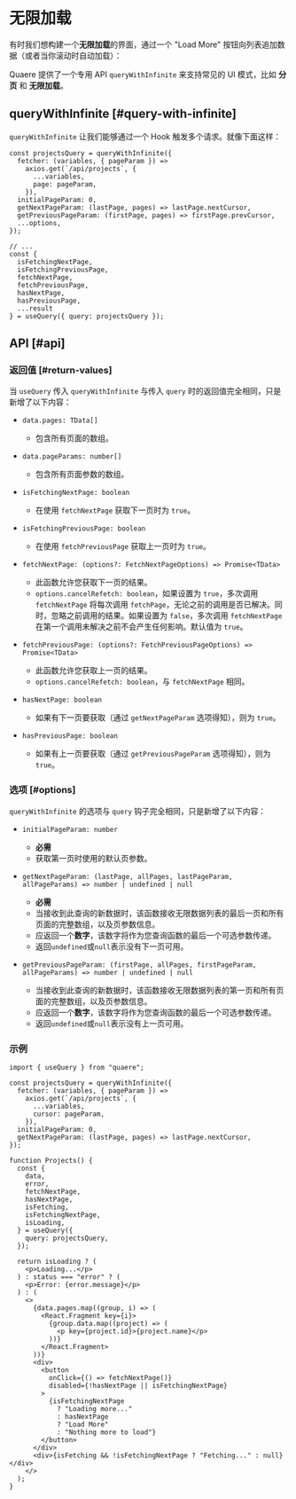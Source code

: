 
# 无限加载

有时我们想构建一个**无限加载**的界面，通过一个 "Load More" 按钮向列表追加数据（或者当你滚动时自动加载）：


<div className="mt-8">
  <Infinite />
</div>

Quaere 提供了一个专用 API `queryWithInfinite` 来支持常见的 UI 模式，比如 **分页** 和 **无限加载**。

## queryWithInfinite [#query-with-infinite]

`queryWithInfinite` 让我们能够通过一个 Hook 触发多个请求。就像下面这样：

```tsx
const projectsQuery = queryWithInfinite({
  fetcher: (variables, { pageParam }) =>
    axios.get(`/api/projects`, {
      ...variables,
      page: pageParam,
    }),
  initialPageParam: 0,
  getNextPageParam: (lastPage, pages) => lastPage.nextCursor,
  getPreviousPageParam: (firstPage, pages) => firstPage.prevCursor,
  ...options,
});

// ...
const {
  isFetchingNextPage,
  isFetchingPreviousPage,
  fetchNextPage,
  fetchPreviousPage,
  hasNextPage,
  hasPreviousPage,
  ...result
} = useQuery({ query: projectsQuery });
```

## API [#api]

### 返回值 [#return-values]

当 `useQuery` 传入 `queryWithInfinite` 与传入 `query` 时的返回值完全相同，只是新增了以下内容：

- `data.pages: TData[]`

  - 包含所有页面的数组。

- `data.pageParams: number[]`

  - 包含所有页面参数的数组。

- `isFetchingNextPage: boolean`

  - 在使用 `fetchNextPage` 获取下一页时为 `true`。

- `isFetchingPreviousPage: boolean`

  - 在使用 `fetchPreviousPage` 获取上一页时为 `true`。

- `fetchNextPage: (options?: FetchNextPageOptions) => Promise<TData>`

  - 此函数允许您获取下一页的结果。
  - `options.cancelRefetch: boolean`，如果设置为 `true`，多次调用 `fetchNextPage` 将每次调用 `fetchPage`，无论之前的调用是否已解决。同时，忽略之前调用的结果。如果设置为 `false`，多次调用 `fetchNextPage` 在第一个调用未解决之前不会产生任何影响。默认值为 `true`。

- `fetchPreviousPage: (options?: FetchPreviousPageOptions) => Promise<TData>`

  - 此函数允许您获取上一页的结果。
  - `options.cancelRefetch: boolean`，与 `fetchNextPage` 相同。

- `hasNextPage: boolean`

  - 如果有下一页要获取（通过 `getNextPageParam` 选项得知），则为 `true`。

- `hasPreviousPage: boolean`
  - 如果有上一页要获取（通过 `getPreviousPageParam` 选项得知），则为 `true`。

### 选项 [#options]

`queryWithInfinite` 的选项与 `query` 钩子完全相同，只是新增了以下内容：

- `initialPageParam: number`

  - **必需**
  - 获取第一页时使用的默认页参数。

- `getNextPageParam: (lastPage, allPages, lastPageParam, allPageParams) => number | undefined | null`

  - **必需**
  - 当接收到此查询的新数据时，该函数接收无限数据列表的最后一页和所有页面的完整数组，以及页参数信息。
  - 应返回一个**数字**，该数字将作为您查询函数的最后一个可选参数传递。
  - 返回`undefined`或`null`表示没有下一页可用。

- `getPreviousPageParam: (firstPage, allPages, firstPageParam, allPageParams) => number | undefined | null`
  - 当接收到此查询的新数据时，该函数接收无限数据列表的第一页和所有页面的完整数组，以及页参数信息。
  - 应返回一个**数字**，该数字将作为您查询函数的最后一个可选参数传递。
  - 返回`undefined`或`null`表示没有上一页可用。

### 示例

```tsx
import { useQuery } from "quaere";

const projectsQuery = queryWithInfinite({
  fetcher: (variables, { pageParam }) =>
    axios.get(`/api/projects`, {
      ...variables,
      cursor: pageParam,
    }),
  initialPageParam: 0,
  getNextPageParam: (lastPage, pages) => lastPage.nextCursor,
});

function Projects() {
  const {
    data,
    error,
    fetchNextPage,
    hasNextPage,
    isFetching,
    isFetchingNextPage,
    isLoading,
  } = useQuery({
    query: projectsQuery,
  });

  return isLoading ? (
    <p>Loading...</p>
  ) : status === "error" ? (
    <p>Error: {error.message}</p>
  ) : (
    <>
      {data.pages.map((group, i) => (
        <React.Fragment key={i}>
          {group.data.map((project) => (
            <p key={project.id}>{project.name}</p>
          ))}
        </React.Fragment>
      ))}
      <div>
        <button
          onClick={() => fetchNextPage()}
          disabled={!hasNextPage || isFetchingNextPage}
        >
          {isFetchingNextPage
            ? "Loading more..."
            : hasNextPage
            ? "Load More"
            : "Nothing more to load"}
        </button>
      </div>
      <div>{isFetching && !isFetchingNextPage ? "Fetching..." : null}</div>
    </>
  );
}
```
